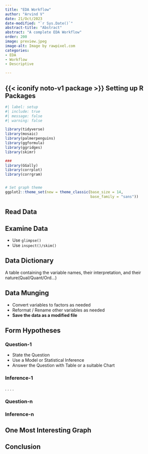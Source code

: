 ```yaml
---
title: "EDA Workflow"
author: "Arvind V"
date: 21/Oct/2023
date-modified: "`r Sys.Date()`"
abstract-title: "Abstract"
abstract: "A complete EDA Workflow"
order: 200
image: preview.jpeg
image-alt: Image by rawpixel.com
categories:
- EDA
- Workflow
- Descriptive

---
```


## {{< iconify noto-v1 package >}} Setting up R Packages

```r
#| label: setup
#| include: true
#| message: false
#| warning: false

library(tidyverse)
library(mosaic)
library(palmerpenguins)
library(ggformula)
library(ggridges)
library(skimr)

###
library(GGally)
library(corrplot)
library(corrgram)


# Set graph theme
ggplot2::theme_set(new = theme_classic(base_size = 14, 
                                       base_family = "sans"))

```


## Read Data

## Examine Data

- Use `glimpse()`
- Use `inspect()/skim()`

## Data Dictionary
A table containing the variable names, their interpretation, and their nature(Qual/Quant/Ord...)

## Data Munging
- Convert variables to factors as needed
- Reformat / Rename other variables as needed
- **Save the data as a modified file**

## Form Hypotheses

### Question-1
- State the Question
- Use a Model or Statistical Inference
- Answer the Question with Table or a suitable Chart

### Inference-1
.
.
.
.


### Question-n

### Inference-n


## One Most Interesting Graph


## Conclusion


